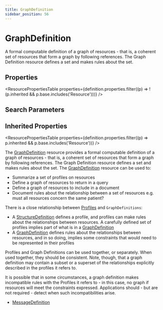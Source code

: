 ```yaml
---
title: GraphDefinition
sidebar_position: 56
---
```



# GraphDefinition

A formal computable definition of a graph of resources - that is, a coherent set of resources that form a graph by following references. The Graph Definition resource defines a set and makes rules about the set.

<Tabs queryString="section">
<TabItem value="schema" label="Schema" default>

## Properties

<ResourcePropertiesTable
  properties={definition.properties.filter((p) => !(p.inherited && p.base.includes('Resource')))}
/>

## Search Parameters

<SearchParamsTable searchParams={definition.searchParameters} />

## Inherited Properties

<ResourcePropertiesTable properties={definition.properties.filter((p) => p.inherited && p.base.includes('Resource'))} />

</TabItem>
  <TabItem value="usage" label="Usage">
    <div> <a name="scope"></a>  <p> The <a href="/docs/api/fhir/resources/graphdefinition">GraphDefinition</a> resource provides a formal computable definition of a graph of resources - that is, a coherent set of resources that form  a graph by following references. The Graph Definition resource defines a set and makes rules about the set. The <a href="/docs/api/fhir/resources/graphdefinition">GraphDefinition</a> resource can be used to: </p> <ul>  <li>Summarize a set of profiles on resources</li>  <li>Define a graph of resources to return in a query</li>  <li>Define a graph of resources to include in a document</li>  <li>Document rules about the relationship between a set of resources e.g. must all resources concern the same patient?</li> </ul> </div>
    </TabItem>
  <TabItem value="relationships" label="Relationships">
    <div> <a name="bnr"></a>  <p> There is a close relationship between <a href="/docs/api/fhir/resources/structuredefinition">Profiles</a> and  <code>GraphDefinitions</code>: </p> <ul>  <li>A <a href="/docs/api/fhir/resources/structuredefinition">StructureDefinition</a> defines a profile, and profiles can make rules about the relationships between resources. A carefully defined set of profiles implies part of what is in a <a href="/docs/api/fhir/resources/graphdefinition">GraphDefinition</a></li>  <li>A <a href="/docs/api/fhir/resources/graphdefinition">GraphDefinition</a> defines rules about the relationships between resources, and in so doing, implies some constraints that would need to be represented in their profiles</li> </ul> <p> Profiles and Graph Definitions can be used together, or separately. When used together, they should be consistent. Note, though, that a graph definition may contain a subset or a superset of the relationships explicitly described in the profiles it refers to. </p> <p> It is possible that in some circumstances, a graph definition makes incompatible rules with  the Profiles it refers to - in this case, no graph if resources will meet the constraints expressed.  Applications should - but are not required - detect when such incompatibilities arise. </p> </div>
    </TabItem>
  
  <TabItem value="referencedBy" label="Referenced By">
    <ul><li><a href="/docs/api/fhir/resources/messagedefinition">MessageDefinition</a></li></ul>
    </TabItem>

</Tabs>
